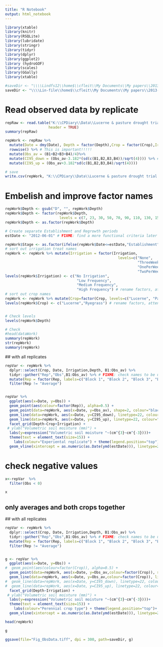 ```yaml
---
title: "R Notebook"
output: html_notebook
---
```


```r
library(xtable)
library(knitr)
library(RSQLite)
library(lubridate)
library(stringr)
library(tidyr)
library(dplyr)
library(ggplot2)
library (hydroGOF)
library(scales)
library(GGally)
library(xtable)

#saveDir <- "\\\\Lindfs12\\home$\\cfleit\\My Documents\\My papers\\2013-LucernePasture\\kl\\submitted\\round_1" # for graphs
saveDir <- "\\\\Lin-file\\home$\\cfleit\\My Documents\\My papers\\2013-LucernePasture\\kl\\submitted\\round_6"
```

# Read observed data by replicate

```r
repRaw <- read.table("K:\\CPDiary\\Data\\Lucerne & pasture drought trial 2011-2012\\ModelFitting\\LP_SW_Replicate.txt", 
                    header = TRUE)
summary(repRaw)
```

```r
repWork <- repRaw %>%
  mutate(Date = dmy(Date), Depth = factor(Depth),Crop = factor(Crop),Irrigation = factor(Irrigation))%>%
  rowwise() %>% # This is important!!!!!
  mutate(Obs_av = (B1+B2+B3+B4)/4)%>%
  mutate(CI95_down = (Obs_av-3.182*(sd(c(B1,B2,B3,B4))/sqrt(4)))) %>% # FIXME: check with Esther how to
  mutate(CI95_up = (Obs_av+3.182*sd(c(B1,B2,B3,B4)/sqrt(4)))) 

# save
write.csv(repWork, "K:\\CPDiary\\Data\\Lucerne & pasture drought trial 2011-2012\\ModelFitting\\worked_observed_data.csv",row.names=FALSE)

```

# Embelish and improve factor names

```r
repWork$Depth <- gsub("D", "", repWork$Depth)
repWork$Depth <- factor(repWork$Depth, 
                         levels = c(7, 23, 30, 50, 70, 90, 110, 130, 150))
repWork$Depth <- as.factor(repWork$Depth)

# Create separate Establishment and Regrowth periods
estDate <- "2012-06-01" # FIXME: find a more functional criteria later

repWork$Stage <- as.factor(ifelse(repWork$Date<=estDate,"Establishment","Regrowth"))
# sort out irrigation treat names
repWork <- repWork %>% mutate(Irrigation = factor(Irrigation, 
                                                    levels=c("None", 
                                                             "ThreeWeekly",
                                                             "OnePerWeek",
                                                             "TwoPerWeek"))) # re-order factors
levels(repWork$Irrigation) <- c("No Irrigation",
                                 "Low Frequency",
                                 "Medium Frequency", 
                                 "High Frequency") # rename factors, attention to match!
# sort out crop names
repWork <- repWork %>% mutate(Crop=factor(Crop, levels=c("Lucerne", "Pasture"))) # re-order factors
levels(repWork$Crop) <- c("Lucerne","Ryegrass") # rename factors, attention to match!


# Check levels
levels(repWork$Depth)

# Check
#head(dataWork)
summary(repWork)
str(repWork)
summary(repWork)
```

 ## with all replicates
```r
repVar <- repWork %>%
  dplyr::select(Crop, Date, Irrigation,Depth, B1:Obs_av) %>%
  tidyr::gather("Rep","Obs",B1:Obs_av) %>% # FIXME: check names to be used in raw data
  mutate(Rep = factor(Rep, labels=c("Block 1", "Block 2", "Block 3", "Block 4", "Average"))) %>%
  filter(Rep != "Average") 


repVar %>% 
  ggplot(aes(x=Date, y=Obs)) +
  geom_point(aes(colour=factor(Rep)), alpha=0.5) +
  geom_point(data=repWork, aes(x=Date, y=Obs_av), shape=2, colour="black") +
  geom_line(data=repWork, aes(x=Date, y=CI95_down), linetype=22, colour="darkgrey") +
  geom_line(data=repWork, aes(x=Date, y=CI95_up), linetype=22, colour="darkgrey") +
  facet_grid(Depth~Crop+Irrigation) + 
 # ylab("Volumetric soil moisture (mm)") +
  labs(y=expression("Volumetric soil moisture "~(cm^{3}~cm^{-3})))+
  theme(text = element_text(size=15)) +
    labs(colour="Experiental replicate") + theme(legend.position="top")+
  geom_vline(xintercept = as.numeric(as.Date(ymd(estDate))), linetype=2) 
```

# check negative values

```r
x<-repVar  %>%
  filter(Obs < 0)

x
```

## only averages and both crops together

 ## with all replicates
```r
repVar <- repWork %>%
  dplyr::select(Crop, Date, Irrigation,Depth, B1:Obs_av) %>%
  tidyr::gather("Rep","Obs",B1:Obs_av) %>% # FIXME: check names to be used in raw data
  mutate(Rep = factor(Rep, labels=c("Block 1", "Block 2", "Block 3", "Block 4", "Average"))) %>%
  filter(Rep != "Average") 


g <- repVar %>% 
  ggplot(aes(x=Date, y=Obs)) +
#  geom_point(aes(colour=factor(Crop)), alpha=0.5) +
  geom_point(data=repWork, aes(x=Date, y=Obs_av,colour=factor(Crop)), shape=1, size=1.5) +
  geom_line(data=repWork, aes(x=Date, y=Obs_av,colour=factor(Crop)), linetype=2) +
#  geom_line(data=repWork, aes(x=Date, y=CI95_down), linetype=22, colour="darkgrey") +
#  geom_line(data=repWork, aes(x=Date, y=CI95_up), linetype=22, colour="darkgrey") +
  facet_grid(Depth~Irrigation) + 
 # ylab("Volumetric soil moisture (mm)") +
  labs(y=expression("Volumetric soil moisture "~(cm^{3}~cm^{-3})))+
  theme(text = element_text(size=15)) +
    labs(colour="Perennial crop type") + theme(legend.position="top")+
  geom_vline(xintercept = as.numeric(as.Date(ymd(estDate))), linetype=2) 

head(repWork)

g

ggsave(file="Fig_ObsData.tiff", dpi = 300, path=saveDir, g)

```

